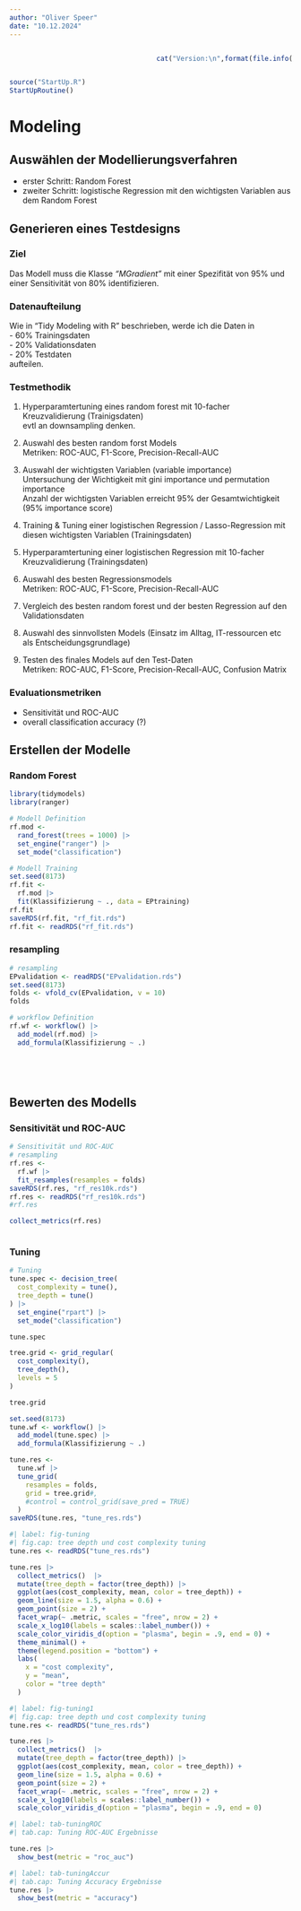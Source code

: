 ```yaml
---
author: "Oliver Speer"
date: "10.12.2024"
---
```


::::: columns
::: {.column width="50%"}
:::

::: {.column width="50%"}
```r
cat("Version:\n",format(file.info("Modeling.qmd")$mtime,"%d. %B %Y"))
```
:::
:::::

```r
source("StartUp.R")
StartUpRoutine()
```

# Modeling {.unnumbered}


## Auswählen der Modellierungsverfahren {.justify}
- erster Schritt: Random Forest
- zweiter Schritt: logistische Regression mit den wichtigsten Variablen aus dem Random Forest

## Generieren eines Testdesigns {.justify}
### Ziel
Das Modell muss die Klasse *"MGradient"* mit einer Spezifität von 95% und einer Sensitivität von 80% identifizieren.

### Datenaufteilung
Wie in "Tidy Modeling with R" beschrieben, werde ich die Daten in   
- 60% Trainingsdaten  
- 20% Validationsdaten  
- 20% Testdaten   
aufteilen.

### Testmethodik
1) Hyperparamtertuning eines random forest mit 10-facher Kreuzvalidierung (Trainigsdaten)  
evtl an downsampling denken.  

2) Auswahl des besten random forst Models    
Metriken: ROC-AUC, F1-Score, Precision-Recall-AUC  
3) Auswahl der  wichtigsten Variablen (variable importance)  
Untersuchung der Wichtigkeit mit gini importance und permutation importance  
Anzahl der wichtigsten Variablen erreicht 95% der Gesamtwichtigkeit (95% importance score)  
4) Training & Tuning einer logistischen Regression / Lasso-Regression mit diesen wichtigsten   Variablen (Trainingsdaten)    
5) Hyperparamtertuning einer logistischen Regression mit 10-facher Kreuzvalidierung (Trainingsdaten)    
6) Auswahl des besten Regressionsmodels    
Metriken: ROC-AUC, F1-Score, Precision-Recall-AUC  
7) Vergleich des besten random forest und der besten Regression auf den Validationsdaten  
8) Auswahl des sinnvollsten Models (Einsatz im Alltag, IT-ressourcen etc als Entscheidungsgrundlage)
9) Testen des finales Models auf den Test-Daten  
Metriken: ROC-AUC, F1-Score, Precision-Recall-AUC, Confusion Matrix

### Evaluationsmetriken
- Sensitivität und ROC-AUC 
- overall classification accuracy (?)

## Erstellen der Modelle {.justify}
### Random Forest {.justify}
```r
library(tidymodels)
library(ranger)

# Modell Definition
rf.mod <- 
  rand_forest(trees = 1000) |> 
  set_engine("ranger") |>
  set_mode("classification")

# Modell Training
set.seed(8173)
rf.fit <- 
  rf.mod |> 
  fit(Klassifizierung ~ ., data = EPtraining)
rf.fit
saveRDS(rf.fit, "rf_fit.rds")
rf.fit <- readRDS("rf_fit.rds")

```
### resampling {.justify}
```r
# resampling
EPvalidation <- readRDS("EPvalidation.rds")
set.seed(8173)
folds <- vfold_cv(EPvalidation, v = 10)
folds

# workflow Definition
rf.wf <- workflow() |>
  add_model(rf.mod) |>
  add_formula(Klassifizierung ~ .)



  
``` 
## Bewerten des Modells {.justify}

### Sensitivität und ROC-AUC {.justify}
```r
# Sensitivität und ROC-AUC
# resampling
rf.res <- 
  rf.wf |>
  fit_resamples(resamples = folds)
saveRDS(rf.res, "rf_res10k.rds")
rf.res <- readRDS("rf_res10k.rds")
#rf.res

collect_metrics(rf.res) 



```


### Tuning {.justify}
```r
# Tuning
tune.spec <- decision_tree(
  cost_complexity = tune(),
  tree_depth = tune()
) |> 
  set_engine("rpart") |> 
  set_mode("classification")

tune.spec

tree.grid <- grid_regular(
  cost_complexity(),
  tree_depth(),
  levels = 5
)

tree.grid

set.seed(8173)
tune.wf <- workflow() |>
  add_model(tune.spec) |>
  add_formula(Klassifizierung ~ .)

tune.res <- 
  tune.wf |>
  tune_grid(
    resamples = folds,
    grid = tree.grid#,
    #control = control_grid(save_pred = TRUE)
  )
saveRDS(tune.res, "tune_res.rds")
```


```r
#| label: fig-tuning
#| fig.cap: tree depth und cost complexity tuning
tune.res <- readRDS("tune_res.rds")

tune.res |> 
  collect_metrics()  |>
  mutate(tree_depth = factor(tree_depth)) |>
  ggplot(aes(cost_complexity, mean, color = tree_depth)) +
  geom_line(size = 1.5, alpha = 0.6) +
  geom_point(size = 2) +
  facet_wrap(~ .metric, scales = "free", nrow = 2) +
  scale_x_log10(labels = scales::label_number()) +
  scale_color_viridis_d(option = "plasma", begin = .9, end = 0) +
  theme_minimal() +
  theme(legend.position = "bottom") +
  labs(
    x = "cost complexity",
    y = "mean",
    color = "tree depth"
  )


```

```r
#| label: fig-tuning1
#| fig.cap: tree depth und cost complexity tuning
tune.res <- readRDS("tune_res.rds")

tune.res |> 
  collect_metrics()  |>
  mutate(tree_depth = factor(tree_depth)) |>
  ggplot(aes(cost_complexity, mean, color = tree_depth)) +
  geom_line(size = 1.5, alpha = 0.6) +
  geom_point(size = 2) +
  facet_wrap(~ .metric, scales = "free", nrow = 2) +
  scale_x_log10(labels = scales::label_number()) +
  scale_color_viridis_d(option = "plasma", begin = .9, end = 0)
```


```r
#| label: tab-tuningROC
#| tab.cap: Tuning ROC-AUC Ergebnisse 

tune.res |> 
  show_best(metric = "roc_auc")
```


```r
#| label: tab-tuningAccur
#| tab.cap: Tuning Accuracy Ergebnisse
tune.res |> 
  show_best(metric = "accuracy")
```